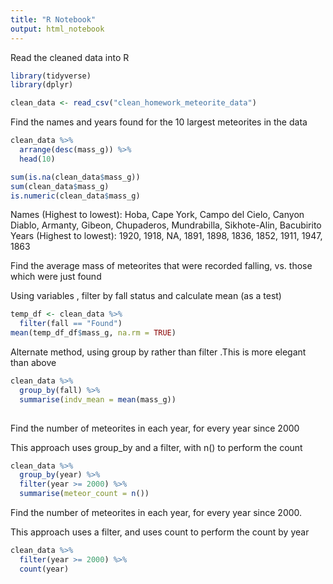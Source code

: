 ```yaml
---
title: "R Notebook"
output: html_notebook
---
```


Read the cleaned data into R 

```r
library(tidyverse) 
library(dplyr) 
```

```r
clean_data <- read_csv("clean_homework_meteorite_data")
```

Find the names and years found for the 10 largest meteorites in the data 

```r
clean_data %>% 
  arrange(desc(mass_g)) %>% 
  head(10) 
```
```r
sum(is.na(clean_data$mass_g)) 
sum(clean_data$mass_g) 
is.numeric(clean_data$mass_g)
```

Names (Highest to lowest): Hoba, Cape York, Campo del Cielo, Canyon Diablo, Armanty, Gibeon, Chupaderos, Mundrabilla, Sikhote-Alin, Bacubirito 
Years (Highest to lowest): 1920, 1918, NA, 1891, 1898, 1836, 1852, 1911, 1947, 1863 

Find the average mass of meteorites that were recorded falling, vs. those which were just found 

Using variables , filter by fall status and calculate mean (as a test) 

```r
temp_df <- clean_data %>%
  filter(fall == "Found")
mean(temp_df_df$mass_g, na.rm = TRUE)
```

Alternate method, using group by rather than filter .This is more elegant than above

```r
clean_data %>% 
  group_by(fall) %>%
  summarise(indv_mean = mean(mass_g))
  
```
Find the number of meteorites in each year, for every year since 2000 

This approach uses group_by and a filter, with n() to perform the count 

```r
clean_data %>%
  group_by(year) %>%
  filter(year >= 2000) %>% 
  summarise(meteor_count = n())
```

Find the number of meteorites in each year, for every year since 2000.

This approach uses a filter, and uses count to perform the count by year 

```r
clean_data %>%
  filter(year >= 2000) %>% 
  count(year)
```

